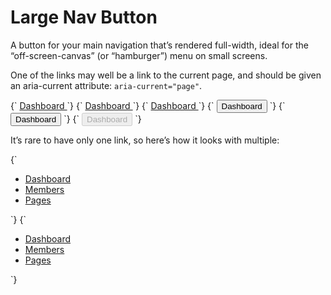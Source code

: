 
<Meta title="Atoms/Button/Nav-large" />

# Large Nav Button

A button for your main navigation that’s rendered full-width, ideal for the “off-screen-canvas” (or “hamburger”) menu on small screens.

One of the links may well be a link to the current page, and should be given an aria-current attribute: `aria-current="page"`.

<Canvas isColumn>
  <Story name="Nav-large">
    {`
      <a href="/" class="a-button a-button--nav-large">
        Dashboard
      </a>
    `}
  </Story>
  <Story name="Nav-large [aria-current]">
    {`
      <a href="/" class="a-button a-button--nav-large" aria-current="page">
        Dashboard
      </a>
    `}
  </Story>
  <Story name="Nav-large [disabled]">
    {`
      <a href="/" class="a-button a-button--nav-large" aria-disabled="true">
        Dashboard
      </a>
    `}
  </Story>
</Canvas>

<Canvas isColumn>
  <Story name="Nav-large button">
    {`
      <button type="button" class="a-button a-button--nav-large">
        Dashboard
      </button>
    `}
  </Story>
  <Story name="Nav-large button [aria-current]">
    {`
      <button type="button" class="a-button a-button--nav-large" aria-current="page">
        Dashboard
      </button>
    `}
  </Story>
  <Story name="Nav-large button [disabled]">
    {`
      <button type="button" class="a-button a-button--nav-large" disabled>
        Dashboard
      </button>
    `}
  </Story>
</Canvas>

It’s rare to have only one link, so here’s how it looks with multiple:

<Canvas isColumn>
  <Story name="Nav-large list">
    {`
      <ul class="a-list-reset u-flex u-flex-col">
        <li class="u-margin-s-bottom">
          <a href="/" class="a-button a-button--nav-large">
            Dashboard
          </a>
        </li>
        <li class="u-margin-s-bottom">
          <a href="/" class="a-button a-button--nav-large">
            Members
          </a>
        </li>
        <li class="u-margin-s-bottom">
          <a href="/" class="a-button a-button--nav-large">
            Pages
          </a>
        </li>
      </ul>
    `}
  </Story>
  <Story name="Nav-large list current page">
    {`
      <ul class="a-list-reset u-flex u-flex-col">
        <li class="u-margin-s-bottom">
          <a href="/" class="a-button a-button--nav-large" aria-current="page">
            Dashboard
          </a>
        </li>
        <li class="u-margin-s-bottom">
          <a href="/" class="a-button a-button--nav-large">
            Members
          </a>
        </li>
        <li class="u-margin-s-bottom">
          <a href="/" class="a-button a-button--nav-large">
            Pages
          </a>
        </li>
      </ul>
    `}
  </Story>
</Canvas>
